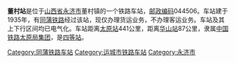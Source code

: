 {{noteTA
|1=zh-cn:始发车次; zh-hk:列車班次;
|2=zh-cn:车次; zh-hk:班次;
}}
{{Infobox China railway station 
|车站名称 = 董村站
|车站名称拼音 = 
|图片= Dongcun station.jpg
|车站地址 = [[山西省|山西省]][[运城市|运城市]][[永济市|永济市]]
|归属 = [[中国铁路太原局集团|中国铁路太原局集团]]
|车站等级 = [[四等站_(中铁)|四等站]]
|线路 = [[同蒲铁路|同蒲铁路]]
}}
'''董村站'''是位于[[山西省|山西省]][[永济市|永济市]]董村镇的一个铁路车站，[[邮政编码|邮政编码]]044506。车站建于1935年，有[[同蒲铁路|同蒲铁路]]经过该站，现仅办理货运业务，不办理客运业务。车站及其上下行区间均已电气化。车站距离[[太原站_(中國大陸)|太原站]]441公里，距离[[华山站_(陕西省)|华山站]]87公里，隶属[[中国铁路太原局集团|中国铁路太原局集团]]，是[[四等站_(中铁)|四等站]]。


{{start rail box}}
{{s-inop|[[解县站|解县站]]}}
{{s-line|[[同蒲铁路|同蒲铁路]]}}
{{s-inop|[[虞乡站|虞乡站]]}}
{{end box}}

{{同蒲铁路}}

[[Category:同蒲铁路车站|Category:同蒲铁路车站]]
[[Category:运城市铁路车站|Category:运城市铁路车站]]
[[Category:永济市|Category:永济市]]
